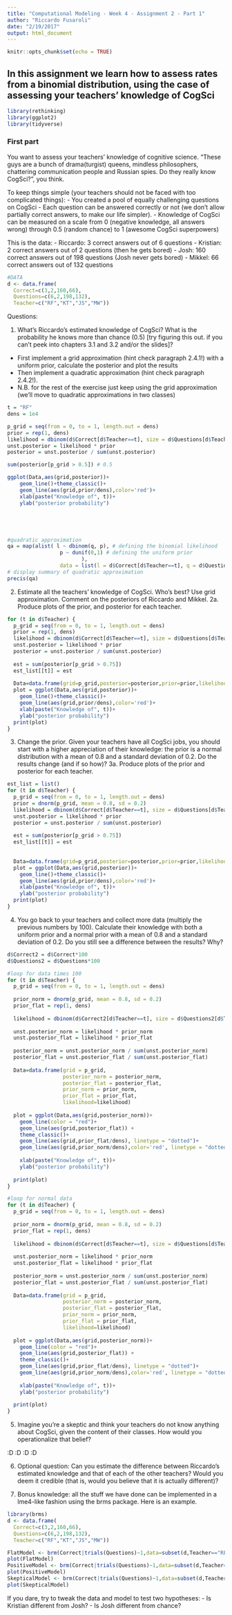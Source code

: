 ```yaml
---
title: "Computational Modeling - Week 4 - Assignment 2 - Part 1"
author: "Riccardo Fusaroli"
date: "2/19/2017"
output: html_document
---
```


```r
knitr::opts_chunk$set(echo = TRUE)
```

## In this assignment we learn how to assess rates from a binomial distribution, using the case of assessing your teachers' knowledge of CogSci

```r
library(rethinking)
library(ggplot2)
library(tidyverse)
```


### First part

You want to assess your teachers' knowledge of cognitive science. "These guys are a bunch of drama(turgist) queens, mindless philosophers, chattering communication people and Russian spies. Do they really know CogSci?", you think.

To keep things simple (your teachers should not be faced with too complicated things):
- You created a pool of equally challenging questions on CogSci
- Each question can be answered correctly or not (we don't allow partially correct answers, to make our life simpler).
- Knowledge of CogSci can be measured on a scale from 0 (negative knowledge, all answers wrong) through 0.5 (random chance) to 1 (awesome CogSci superpowers)

This is the data:
- Riccardo: 3 correct answers out of 6 questions
- Kristian: 2 correct answers out of 2 questions (then he gets bored)
- Josh: 160 correct answers out of 198 questions (Josh never gets bored)
- Mikkel: 66 correct answers out of 132 questions

```r
#DATA
d <- data.frame(
  Correct=c(3,2,160,66),
  Questions=c(6,2,198,132),
  Teacher=c("RF","KT","JS","MW"))
```


Questions:

1. What's Riccardo's estimated knowledge of CogSci? What is the probability he knows more than chance (0.5) [try figuring this out. if you can't peek into chapters 3.1 and 3.2 and/or the slides]?
- First implement a grid approximation (hint check paragraph 2.4.1!) with a uniform prior, calculate the posterior and plot the results
- Then implement a quadratic approximation (hint check paragraph 2.4.2!).
- N.B. for the rest of the exercise just keep using the grid approximation (we'll move to quadratic approximations in two classes)

```r
t = "RF"
dens = 1e4

p_grid = seq(from = 0, to = 1, length.out = dens)
prior = rep(1, dens)
likelihood = dbinom(d$Correct[d$Teacher==t], size = d$Questions[d$Teacher==t], prob = p_grid)
unst.posterior = likelihood * prior
posterior = unst.posterior / sum(unst.posterior)

sum(posterior[p_grid > 0.5]) # 0.5

ggplot(Data,aes(grid,posterior))+  
    geom_line()+theme_classic()+  
    geom_line(aes(grid,prior/dens),color='red')+  
    xlab(paste("Knowledge of", t))+ 
    ylab("posterior probability")





#quadratic approximation
qa = map(alist( l ~ dbinom(q, p), # defining the binomial likelihood
                 p ~ dunif(0,1) # defining the uniform prior
                        ), 
                 data = list(l = d$Correct[d$Teacher==t], q = d$Questions[d$Teacher==t]) ) #feed the data
# display summary of quadratic approximation
precis(qa) 
```


2. Estimate all the teachers' knowledge of CogSci. Who's best? Use grid approximation. Comment on the posteriors of Riccardo and Mikkel.
2a. Produce plots of the prior, and posterior for each teacher.

```r
for (t in d$Teacher) {
  p_grid = seq(from = 0, to = 1, length.out = dens)
  prior = rep(1, dens)
  likelihood = dbinom(d$Correct[d$Teacher==t], size = d$Questions[d$Teacher==t], prob = p_grid)
  unst.posterior = likelihood * prior
  posterior = unst.posterior / sum(unst.posterior)
  
  est = sum(posterior[p_grid > 0.75])
  est_list[[t]] = est
  
  Data=data.frame(grid=p_grid,posterior=posterior,prior=prior,likelihood=likelihood)
  plot = ggplot(Data,aes(grid,posterior))+  
    geom_line()+theme_classic()+  
    geom_line(aes(grid,prior/dens),color='red')+  
    xlab(paste("Knowledge of", t))+ 
    ylab("posterior probability")
  print(plot)
}
```


3. Change the prior. Given your teachers have all CogSci jobs, you should start with a higher appreciation of their knowledge: the prior is a normal distribution with a mean of 0.8 and a standard deviation of 0.2. Do the results change (and if so how)?
3a. Produce plots of the prior and posterior for each teacher.

```r
est_list = list()
for (t in d$Teacher) {
  p_grid = seq(from = 0, to = 1, length.out = dens)
  prior = dnorm(p_grid, mean = 0.8, sd = 0.2)
  likelihood = dbinom(d$Correct[d$Teacher==t], size = d$Questions[d$Teacher==t], prob = p_grid)
  unst.posterior = likelihood * prior
  posterior = unst.posterior / sum(unst.posterior)
  
  est = sum(posterior[p_grid > 0.75])
  est_list[[t]] = est
  
  
  Data=data.frame(grid=p_grid,posterior=posterior,prior=prior,likelihood=likelihood)
  plot = ggplot(Data,aes(grid,posterior))+  
    geom_line()+theme_classic()+  
    geom_line(aes(grid,prior/dens),color='red')+  
    xlab(paste("Knowledge of", t))+ 
    ylab("posterior probability")
  print(plot)
}

```


4. You go back to your teachers and collect more data (multiply the previous numbers by 100). Calculate their knowledge with both a uniform prior and a normal prior with a mean of 0.8 and a standard deviation of 0.2. Do you still see a difference between the results? Why?

```r

d$Correct2 = d$Correct*100
d$Questions2 = d$Questions*100

#loop for data times 100
for (t in d$Teacher) {
  p_grid = seq(from = 0, to = 1, length.out = dens)
  
  prior_norm = dnorm(p_grid, mean = 0.8, sd = 0.2)
  prior_flat = rep(1, dens)
  
  likelihood = dbinom(d$Correct2[d$Teacher==t], size = d$Questions2[d$Teacher==t], prob = p_grid)
  
  unst.posterior_norm = likelihood * prior_norm
  unst.posterior_flat = likelihood * prior_flat
  
  posterior_norm = unst.posterior_norm / sum(unst.posterior_norm)
  posterior_flat = unst.posterior_flat / sum(unst.posterior_flat)
  
  Data=data.frame(grid = p_grid,
                  posterior_norm = posterior_norm,
                  posterior_flat = posterior_flat,
                  prior_norm = prior_norm,
                  prior_flat = prior_flat,
                  likelihood=likelihood)
  
  plot = ggplot(Data,aes(grid,posterior_norm))+  
    geom_line(color = "red")+
    geom_line(aes(grid,posterior_flat)) +
    theme_classic()+  
    geom_line(aes(grid,prior_flat/dens), linetype = "dotted")+
    geom_line(aes(grid,prior_norm/dens),color='red', linetype = "dotted")+ 
    
    xlab(paste("Knowledge of", t))+ 
    ylab("posterior probability")
  
  print(plot)
}

#loop for normal data
for (t in d$Teacher) {
  p_grid = seq(from = 0, to = 1, length.out = dens)
  
  prior_norm = dnorm(p_grid, mean = 0.8, sd = 0.2)
  prior_flat = rep(1, dens)
  
  likelihood = dbinom(d$Correct[d$Teacher==t], size = d$Questions[d$Teacher==t], prob = p_grid)
  
  unst.posterior_norm = likelihood * prior_norm
  unst.posterior_flat = likelihood * prior_flat
  
  posterior_norm = unst.posterior_norm / sum(unst.posterior_norm)
  posterior_flat = unst.posterior_flat / sum(unst.posterior_flat)
  
  Data=data.frame(grid = p_grid,
                  posterior_norm = posterior_norm,
                  posterior_flat = posterior_flat,
                  prior_norm = prior_norm,
                  prior_flat = prior_flat,
                  likelihood=likelihood)
  
  plot = ggplot(Data,aes(grid,posterior_norm))+  
    geom_line(color = "red")+
    geom_line(aes(grid,posterior_flat)) +
    theme_classic()+  
    geom_line(aes(grid,prior_flat/dens), linetype = "dotted")+
    geom_line(aes(grid,prior_norm/dens),color='red', linetype = "dotted")+ 
    
    xlab(paste("Knowledge of", t))+ 
    ylab("posterior probability")
  
  print(plot)
}  

```


5. Imagine you're a skeptic and think your teachers do not know anything about CogSci, given the content of their classes. How would you operationalize that belief?

:D :D :D :D 


6. Optional question: Can you estimate the difference between Riccardo's estimated knowledge and that of each of the other teachers? Would you deem it credible (that is, would you believe that it is actually different)?

7. Bonus knowledge: all the stuff we have done can be implemented in a lme4-like fashion using the brms package. Here is an example.
```r
library(brms)
d <- data.frame(
  Correct=c(3,2,160,66),
  Questions=c(6,2,198,132),
  Teacher=c("RF","KT","JS","MW"))

FlatModel <- brm(Correct|trials(Questions)~1,data=subset(d,Teacher=="RF"),prior=prior("uniform(0,1)", class = "Intercept"))
plot(FlatModel)
PositiveModel <- brm(Correct|trials(Questions)~1,data=subset(d,Teacher=="RF"),prior=prior("normal(0.8,0.2)", class = "Intercept"))
plot(PositiveModel)
SkepticalModel <- brm(Correct|trials(Questions)~1,data=subset(d,Teacher=="RF"),prior=prior("normal(0.5,0.01)", class = "Intercept"))
plot(SkepticalModel)
```

If you dare, try to tweak the data and model to test two hypotheses:
- Is Kristian different from Josh?
- Is Josh different from chance?



